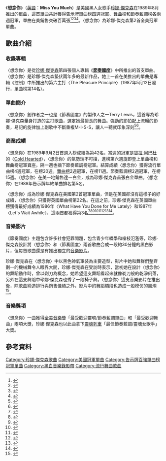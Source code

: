 {{noteTA
|1=zh-cn:珍妮·杰克逊;zh-hant:珍娜·傑克遜;zh-tw:珍娜·傑克森;zh-hk:珍納·積遜;zh-mo:珍納·積遜;
|2=zh-cn:珍妮;zh-hant:珍娜;zh-tw:珍娜;zh-hk:珍納;zh-mo:珍納;
|3=zh-cn:杰克逊;zh-hant:傑克遜;zh-tw:傑克森;zh-hk:積遜;zh-mo:積遜;
}}
{{Infobox single 
| Name          = 想念你<br />Miss You Much
| Cover         = 
| Artist        = [[珍娜·傑克森|珍娜·傑克森]]
| Album         = [[Janet_Jackson's_Rhythm_Nation_1814|節奏國度]]
| B-side        = "You Need Me"
| Released      = 1989年8月22日
| Recorded      = 1988–1989
| Format        = 
{{flatlist|
*[[CD|CD]]
*12" single
*7" single
}}
| Genre         = {{flatlist|
*[[流行舞曲|流行舞曲]]
*[[節奏藍調|節奏藍調]]
*[[新傑克搖擺|新傑克搖擺]]
}}
| Length        = 4:12
| Label         = A&M Records
| Writer        = [[Jimmy_Jam_and_Terry_Lewis|James Harris III, Terry Lewis]]
| Producer      = Jimmy Jam and Terry Lewis
| Certification = 白金 <small>([[RIAA|RIAA]])</small>
| Last single   = "[[2300_Jackson_Street_(song)|2300 Jackson Street]]"<br>(1989)
| This single   = "'''Miss You Much'''"<br>(1989)
| Next single   = "[[節奏國度|Rhythm Nation]]"<br>(1989)
}}
《'''想念你'''》（[[英語|英語]]：'''Miss You Much'''）是美國黑人女歌手[[珍娜·傑克森|珍娜·傑克森]]在1989年8月推出的單曲，這首單曲共計獲得告示牌單曲榜四週冠軍、[[告示牌舞曲排行榜|舞曲榜]]和節奏藍調榜各兩週冠軍，單曲在美銷售突破百萬張<ref>{{Cite web |url=http://www.billboard.com/artist/304191/janet-jackson/chart?page=1&f=379 |title=告示牌珍娜·傑克森流行單曲榜成績 |accessdate=2015-04-12 |archive-date=2015-09-08 |archive-url=https://web.archive.org/web/20150908153611/http://www.billboard.com/artist/304191/janet-jackson/chart?page=1&f=379 |dead-url=no }}</ref><ref>{{Cite web |url=http://www.billboard.com/artist/304191/janet-jackson/chart?page=1&f=367 |title=告示牌珍娜·傑克森節奏藍調單曲榜成績 |accessdate=2015-04-12 |archive-date=2015-09-24 |archive-url=https://web.archive.org/web/20150924114812/http://www.billboard.com/artist/304191/janet-jackson/chart?page=1&f=367 |dead-url=no }}</ref><ref>{{Cite web |url=http://www.billboard.com/artist/304191/janet-jackson/chart?page=1&f=359 |title=告示牌珍娜·傑克森舞曲單曲榜成績 |accessdate=2015-04-12 |archive-date=2015-09-29 |archive-url=https://web.archive.org/web/20150929131332/http://www.billboard.com/artist/304191/janet-jackson/chart?page=1&f=359 |dead-url=no }}</ref><ref>{{Cite web |url=http://www.riaa.com/goldandplatinumdata.php?content_selector=gold-platinum-searchable-database |title=美國RIAA珍娜·傑克森單曲銷售成績 |accessdate=2015-04-12 |archive-date=2012-10-28 |archive-url=https://www.webcitation.org/6Bk6v6iz7?url=http://www.riaa.com/goldandplatinumdata.php?content_selector=gold-platinum-searchable-database |dead-url=no }}</ref>。〈想念你〉為珍娜·傑克森第2首全美冠軍單曲。

==歌曲介紹==
===收錄專輯===
〈想念你〉是從[[珍娜·傑克森|珍娜·傑克森]]第四張個人專輯《'''[[Janet_Jackson's_Rhythm_Nation_1814|節奏國度]]'''》中所推出的首支單曲。〈想念你〉是珍娜·傑克森蟄伏兩年多的最新作品，她上一首在美推出的單曲是專輯《控制》中所推出的第六主打〈The Pleasure Principle〉（1987年5月12日發行，單曲榜第14名）。
===單曲簡介===
〈想念你〉創作者之一也是《節奏國度》的製作人之一Terry Lewis，這首專為珍娜·傑克森量身打造的主打歌曲，選定她最擅長的舞曲。強勁的節拍配上流暢的節奏，易記的旋律加上副歌中不斷重複M-I-S-S，讓人一聽就印象深刻<ref>{{Cite web |url=http://www.janetjackson.com/news/news/rhythmnation25-fans-celebrate#.VSprYlL7Kcs |title=珍娜·傑克森官網2014-10-23報導 |accessdate=2015-04-12 |archive-date=2020-12-01 |archive-url=https://web.archive.org/web/20201201201708/https://www.janetjackson.com/news/news/rhythmnation25-fans-celebrate#.VSprYlL7Kcs |dead-url=no }}</ref><ref>{{Cite web |url=http://www.janetjackson.com/news/news/janet-jacksons-rhythm-nation-1814-revisited-by-jimmy-jam-and-terry-lewis-track-by-track-review#.VSprbFL7Kcs |title=珍娜·傑克森官網2014-09-19報導 |accessdate=2015-04-12 |archive-date=2020-08-13 |archive-url=https://web.archive.org/web/20200813192031/https://www.janetjackson.com/news/news/janet-jacksons-rhythm-nation-1814-revisited-by-jimmy-jam-and-terry-lewis-track-by-track-review#.VSprbFL7Kcs |dead-url=no }}</ref>。
===商業成績===
〈想念你〉在1989年9月2日首週入榜成績為第42名，當週的冠軍是[[寶拉·阿巴杜|寶拉·阿巴杜]]的〈[[Cold_Hearted|Cold Hearted]]〉，〈想念你〉的氣勢瑞不可擋，進榜第六週旋即登上單曲榜和舞曲榜冠軍寶座，隔一週也摘下節奏藍調榜冠軍。結算成績〈想念你〉獲得流行單曲榜4週冠軍，在榜20週。[[告示牌舞曲排行榜|舞曲榜]]2週冠軍，在榜11週。節奏藍調榜2週冠軍，在榜15週。〈想念你〉在美一地銷售達一白金，成為珍娜·傑克森首張白金單曲。〈想念你〉在1989年告示牌年終單曲排名第5名。

〈想念你〉成為珍娜·傑克森在美國第2首冠軍單曲，但是在英國卻沒有這樣子的好成績，〈想念你〉只獲得英國單曲榜第22名。在這之前，珍娜·傑克森在英國單曲榜獲得最好成績為1986年〈What Have You Done for Me Lately〉和1987年〈Let's Wait Awhile〉，這兩首都獲得第3名<ref>{{Cite web |url=http://www.billboard.com/charts/hot-100/1989-09-02 |title=1989-09-02告示牌單曲榜 |accessdate=2015-04-12 |archive-date=2015-01-13 |archive-url=https://web.archive.org/web/20150113015245/http://www.billboard.com/charts/hot-100/1989-09-02 |dead-url=no }}</ref><ref>{{Cite web |url=http://www.billboard.com/charts/hot-100/1989-10-07 |title=1989-10-07告示牌單曲榜 |accessdate=2015-04-12 |archive-date=2015-08-27 |archive-url=https://web.archive.org/web/20150827130016/http://www.billboard.com/charts/hot-100/1989-10-07 |dead-url=no }}</ref><ref>{{Cite web |url=http://www.billboard.com/charts/dance-club-play-songs/1989-10-07 |title=1989-10-07告示牌舞曲榜 |accessdate=2015-04-12 |archive-date=2020-08-15 |archive-url=https://web.archive.org/web/20200815173341/https://www.billboard.com/charts/dance-club-play-songs/1989-10-07 |dead-url=no }}</ref><ref>{{Cite web |url=http://www.billboard.com/charts/r-b-hip-hop-songs/1989-10-14 |title=1989-10-14告示牌節奏藍調榜 |accessdate=2015-04-12 |archive-date=2020-08-07 |archive-url=https://web.archive.org/web/20200807133827/https://www.billboard.com/charts/r-b-hip-hop-songs/1989-10-14 |dead-url=no }}</ref><ref>{{Cite web |url=http://www.billboard.com/artist/304191/janet-jackson/chart?page=1&f=379 |title=告示牌珍娜·傑克森單曲榜成績 |accessdate=2015-04-12 |archive-date=2015-09-08 |archive-url=https://web.archive.org/web/20150908153611/http://www.billboard.com/artist/304191/janet-jackson/chart?page=1&f=379 |dead-url=no }}</ref><ref>{{Cite web |url=http://www.billboard.com/artist/304191/janet-jackson/chart?page=1&f=359 |title=告示牌珍娜·傑克森舞曲榜成績 |accessdate=2015-04-12 |archive-date=2015-09-29 |archive-url=https://web.archive.org/web/20150929131332/http://www.billboard.com/artist/304191/janet-jackson/chart?page=1&f=359 |dead-url=no }}</ref><ref>{{Cite web |url=http://www.billboard.com/artist/304191/janet-jackson/chart?page=1&f=367 |title=告示牌珍娜·傑克森R&B單曲榜成績 |accessdate=2015-04-12 |archive-date=2015-09-24 |archive-url=https://web.archive.org/web/20150924114812/http://www.billboard.com/artist/304191/janet-jackson/chart?page=1&f=367 |dead-url=no }}</ref><ref>{{Cite web |url=http://www.officialcharts.com/artist/42628/JANET-JACKSON/ |title=英國排行榜珍娜·傑克森單曲專輯成績 |accessdate=2015-04-12 |archive-date=2015-06-24 |archive-url=https://web.archive.org/web/20150624003047/http://www.officialcharts.com/artist/42628/janet-jackson/ |dead-url=no }}</ref>。

===音樂影片===
《節奏國度》主題包含許多社會犯罪問題，包含青少年輟學和槍枝氾濫等，珍娜·傑克森設計將〈想念你〉和〈節奏國度〉兩首歌曲合成一段約30分鐘的黑白影片，但每首歌曲還是有推出獨立的[[音樂影片|音樂影片]]。

珍娜·傑克森在〈想念你〉中以黑色帥氣軍裝為主要造型，影片中她和舞群們整齊劃一的機械舞令人眼界大開，珍娜·傑克森在受訪時表示，當初她在設計〈想念你〉的舞蹈動作時，曾以剃刀為概念，她希望這支舞蹈看起來就像剃刀般的乾淨俐落，另外在這支舞蹈中珍娜·傑克森也秀了一段椅子舞。〈想念你〉這支音樂影片在推出後，除歌曲締造排行與銷售佳績之外，影片中的舞蹈橋段也造成一股模仿的風潮<ref>{{Cite web |url=https://www.youtube.com/watch?v=IVF0zcqr9Dg |title=youtube珍娜·傑克森想念你MV |access-date=2015-04-12 |archive-date=2022-03-02 |archive-url=https://web.archive.org/web/20220302221701/https://www.youtube.com/watch?v=IVF0zcqr9Dg |dead-url=no }}</ref>。
===音樂獎項===
〈想念你〉一曲獲得[[全美音樂獎|全美音樂獎]]「最受歡迎靈魂/節奏藍調單曲」和「最受歡迎舞曲」兩項大獎，珍娜·傑克森也以此曲拿下[[靈魂列車|靈魂列車]]「最佳節奏藍調/靈魂女歌手」大獎。

==參考資料==
{{reflist|3}}
[[Category:珍娜·傑克森歌曲|Category:珍娜·傑克森歌曲]]
[[Category:美國冠軍單曲|Category:美國冠軍單曲]]
[[Category:告示牌百強單曲榜冠軍單曲|Category:告示牌百強單曲榜冠軍單曲]]
[[Category:黑白音樂錄影帶|Category:黑白音樂錄影帶]]
[[Category:流行舞曲歌曲|Category:流行舞曲歌曲]]
